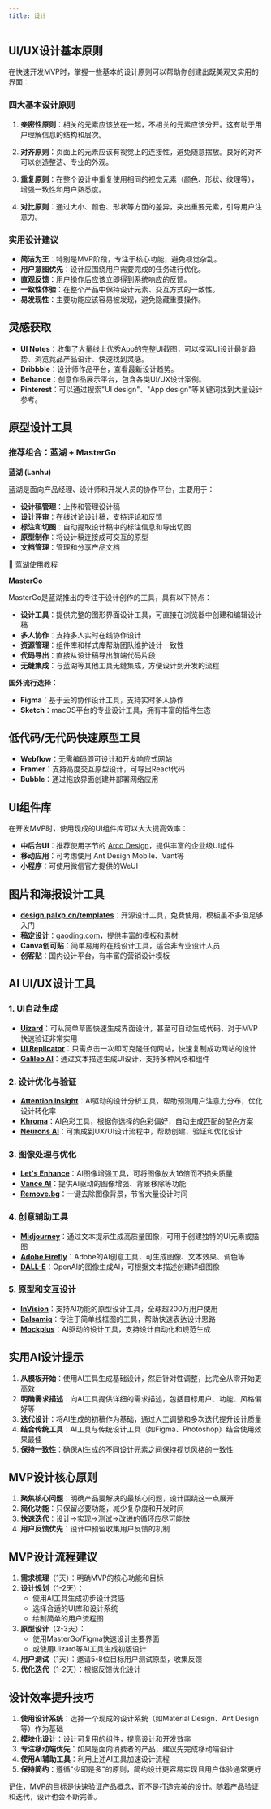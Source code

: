```yaml
---
title: 设计
---
```


## UI/UX设计基本原则

在快速开发MVP时，掌握一些基本的设计原则可以帮助你创建出既美观又实用的界面：

### 四大基本设计原则

1. **亲密性原则**：相关的元素应该放在一起，不相关的元素应该分开。这有助于用户理解信息的结构和层次。

2. **对齐原则**：页面上的元素应该有视觉上的连接性，避免随意摆放。良好的对齐可以创造整洁、专业的外观。

3. **重复原则**：在整个设计中重复使用相同的视觉元素（颜色、形状、纹理等），增强一致性和用户熟悉度。

4. **对比原则**：通过大小、颜色、形状等方面的差异，突出重要元素，引导用户注意力。

### 实用设计建议

- **简洁为王**：特别是MVP阶段，专注于核心功能，避免视觉杂乱。
- **用户意图优先**：设计应围绕用户需要完成的任务进行优化。
- **直观反馈**：用户操作后应该立即得到系统响应的反馈。
- **一致性体验**：在整个产品中保持设计元素、交互方式的一致性。
- **易发现性**：主要功能应该容易被发现，避免隐藏重要操作。

## 灵感获取

- **UI Notes**：收集了大量线上优秀App的完整UI截图，可以探索UI设计最新趋势、浏览竞品产品设计、快速找到灵感。
- **Dribbble**：设计师作品平台，查看最新设计趋势。
- **Behance**：创意作品展示平台，包含各类UI/UX设计案例。
- **Pinterest**：可以通过搜索"UI design"、"App design"等关键词找到大量设计参考。

## 原型设计工具

### 推荐组合：蓝湖 + MasterGo

**蓝湖 (Lanhu)**

蓝湖是面向产品经理、设计师和开发人员的协作平台，主要用于：

- **设计稿管理**：上传和管理设计稿
- **设计评审**：在线讨论设计稿，支持评论和反馈
- **标注和切图**：自动提取设计稿中的标注信息和导出切图
- **原型制作**：将设计稿连接成可交互的原型
- **文档管理**：管理和分享产品文档

🔗 [蓝湖使用教程](https://www.bilibili.com/video/BV1ag4y1W7ic/)

**MasterGo**

MasterGo是蓝湖推出的专注于设计创作的工具，具有以下特点：

- **设计工具**：提供完整的图形界面设计工具，可直接在浏览器中创建和编辑设计稿
- **多人协作**：支持多人实时在线协作设计
- **资源管理**：组件库和样式库帮助团队维护设计一致性
- **代码导出**：直接从设计稿导出前端代码片段
- **无缝集成**：与蓝湖等其他工具无缝集成，方便设计到开发的流程

**国外流行选择**：
- **Figma**：基于云的协作设计工具，支持实时多人协作
- **Sketch**：macOS平台的专业设计工具，拥有丰富的插件生态

## 低代码/无代码快速原型工具

- **Webflow**：无需编码即可设计和开发响应式网站
- **Framer**：支持高度交互原型设计，可导出React代码
- **Bubble**：通过拖放界面创建并部署网络应用

## UI组件库

在开发MVP时，使用现成的UI组件库可以大大提高效率：

- **中后台UI**：推荐使用字节的 [Arco Design](https://arco.design/vue/docs/start)，提供丰富的企业级UI组件
- **移动应用**：可考虑使用 Ant Design Mobile、Vant等
- **小程序**：可使用微信官方提供的WeUI

## 图片和海报设计工具

- [**design.palxp.cn/templates**](https://design.palxp.cn/templates)：开源设计工具，免费使用，模板虽不多但足够入门
- **稿定设计**：[gaoding.com](https://gaoding.com)，提供丰富的模板和素材
- **Canva创可贴**：简单易用的在线设计工具，适合非专业设计人员
- **创客贴**：国内设计平台，有丰富的营销设计模板

## AI UI/UX设计工具

### 1. UI自动生成

- **[Uizard](https://uizard.io/)**：可从简单草图快速生成界面设计，甚至可自动生成代码，对于MVP快速验证非常实用
- **[UI Replicator](https://www.producthunt.com/posts/ui-replicator)**：只需点击一次即可克隆任何网站，快速复制成功网站的设计
- **[Galileo AI](https://www.usegalileo.ai/)**：通过文本描述生成UI设计，支持多种风格和组件

### 2. 设计优化与验证

- **[Attention Insight](https://attentioninsight.com/)**：AI驱动的设计分析工具，帮助预测用户注意力分布，优化设计转化率
- **[Khroma](https://www.khroma.co/)**：AI色彩工具，根据你选择的色彩偏好，自动生成匹配的配色方案
- **[Neurons AI](https://www.neuronsinc.com/)**：可集成到UX/UI设计流程中，帮助创建、验证和优化设计

### 3. 图像处理与优化

- **[Let's Enhance](https://letsenhance.io/)**：AI图像增强工具，可将图像放大16倍而不损失质量
- **[Vance AI](https://vanceai.com/)**：提供AI驱动的图像增强、背景移除等功能
- **[Remove.bg](https://www.remove.bg/)**：一键去除图像背景，节省大量设计时间

### 4. 创意辅助工具

- **[Midjourney](https://www.midjourney.com/)**：通过文本提示生成高质量图像，可用于创建独特的UI元素或插图
- **[Adobe Firefly](https://www.adobe.com/products/firefly.html)**：Adobe的AI创意工具，可生成图像、文本效果、调色等
- **[DALL-E](https://openai.com/dall-e-3)**：OpenAI的图像生成AI，可根据文本描述创建详细图像

### 5. 原型和交互设计

- **[InVision](https://www.invisionapp.com/)**：支持AI功能的原型设计工具，全球超200万用户使用
- **[Balsamiq](https://balsamiq.com/)**：专注于简单线框图的工具，帮助快速表达设计思路
- **[Mockplus](https://www.mockplus.com/)**：AI驱动的设计工具，支持设计自动化和规范生成

## 实用AI设计提示

1. **从模板开始**：使用AI工具生成基础设计，然后针对性调整，比完全从零开始更高效
2. **明确需求描述**：向AI工具提供详细的需求描述，包括目标用户、功能、风格偏好等
3. **迭代设计**：将AI生成的初稿作为基础，通过人工调整和多次迭代提升设计质量
4. **结合传统工具**：AI工具与传统设计工具（如Figma、Photoshop）结合使用效果最佳
5. **保持一致性**：确保AI生成的不同设计元素之间保持视觉风格的一致性

## MVP设计核心原则

1. **聚焦核心问题**：明确产品要解决的最核心问题，设计围绕这一点展开
2. **简化功能**：只保留必要功能，减少复杂度和开发时间
3. **快速迭代**：设计→实现→测试→改进的循环应尽可能快
4. **用户反馈优先**：设计中预留收集用户反馈的机制

## MVP设计流程建议

1. **需求梳理**（1天）：明确MVP的核心功能和目标
2. **设计规划**（1-2天）：
   - 使用AI工具生成初步设计灵感
   - 选择合适的UI库和设计系统
   - 绘制简单的用户流程图
3. **原型设计**（2-3天）：
   - 使用MasterGo/Figma快速设计主要界面
   - 或使用Uizard等AI工具生成初版设计
4. **用户测试**（1天）：邀请5-8位目标用户测试原型，收集反馈
5. **优化迭代**（1-2天）：根据反馈优化设计

## 设计效率提升技巧

1. **使用设计系统**：选择一个现成的设计系统（如Material Design、Ant Design等）作为基础
2. **模块化设计**：设计可复用的组件，提高设计和开发效率
3. **专注移动端优先**：如果是面向消费者的产品，建议先完成移动端设计
4. **使用AI辅助工具**：利用上述AI工具加速设计流程
5. **保持简约**：遵循"少即是多"的原则，简约设计更容易实现且用户体验通常更好

记住，MVP的目标是快速验证产品概念，而不是打造完美的设计。随着产品验证和迭代，设计也会不断完善。